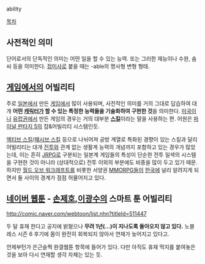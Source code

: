 ability

[[목차]]

== 사전적인 의미 ==
단어로서의 단독적인 의미는 어떤 일을 할 수 있는 능력. 또는 그러한 재능이나 수완, 솜씨 등을 의미한다. [[접미사]]로 붙을 때는 -able의 명사형 변형 형태.

== [[게임]]에서의 어빌리티 ==
주로 [[일본]]에서 만든 [[게임]]에서 많이 사용되며, 사전적인 의미를 거의 그대로 답습하여 대개 '''어떤 [[캐릭터]]가 할 수 있는 특정한 능력들을 기술화하여 구현한 것'''을 의미한다. [[미국]]이나 [[유럽]]권에서 만든 게임의 경우는 거의 대부분 '''[[스킬]]'''이라는 말을 사용하는 편. 어원은 [[파이널 판타지 5]]의 잡&어빌리티 시스템인듯.

[[액티브 스킬]]/[[패시브 스킬]] 등으로 나뉘어져 공방 계열로 특화된 경향이 있는 스킬과 달리 어빌리티는 대개 [[전투]]와 관계 없는 생활계 능력의 개념까지 포함하고 있는 경우가 많았는데, 이는 흔히 [[JRPG]]로 구분되는 일본계 게임들의 특성이 단순한 전투 일색의 시스템을 구현한 것이 아니라 (상대적으로) 전투 이외의 부분에도 비중을 많이 두고 있기 때문. 하지만 [[월드 오브 워크래프트]]를 비롯한 서양권 [[MMORPG]]들이 [[한국]]에 널리 알려지게 되면서 둘 사이의 경계가 점점 허물어지고 있다.

== [[네이버 웹툰]] - [[손제호]],[[이광수]]의 스마트 툰 어빌리티 ==
http://comic.naver.com/webtoon/list.nhn?titleId=511447

두 달 휴재 한다고 공지에 밝혔으나 '''무려 1년(...)이 지나도록 돌아오지 않고 있다.''' 노블레스 시즌 6 후기에 몸이 완전히 회복되지  않아서 연재가 늦어지고 있다고.

언제부턴가 은근슬쩍 완결웹툰 항목에 들어가 있다. 다만 아직도 휴재 딱지를 붙여놓은 것을 보아 다시 연재할 생각 자체는 있는 듯.
